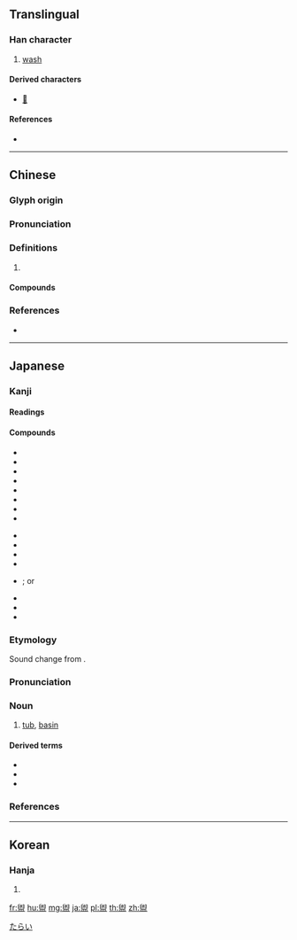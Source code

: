 {{character info/new}}
==Translingual==

===Han character===
{{Han char|rn=108|rad=皿|as=11|sn=16|four=77107|canj=HXBT|ids=⿱⿴𦥑水皿}}

# [[wash]]

====Derived characters====
* [[𤃗]]

====References====
* {{Han ref|kx=0796.120|dkj=23041|dj=1211.040|hdz=42570.030|uh=76E5}}

----

==Chinese==
{{zh-forms}}

===Glyph origin===
{{Han etym}}

===Pronunciation===
{{zh-pron
|m=guàn
|c=gun3,gun2,fun2
|mc=y
|oc=y
|cat=
}}

===Definitions===
{{zh-hanzi}}

# {{rfdef|zh}}

====Compounds====
{{zh-der|盥帨|盥櫛|盥洗|盥洗室|盥漱|盥濯|盥耳山棲}}

===References===
* {{R:yue:Hanzi}}

----

==Japanese==

===Kanji===
{{ja-kanji|grade=|rs=皿11}}

====Readings====
{{ja-readings|goon=[[かん]] (kan)|kanon=[[かん]] (kan)|kun=[[そそぐ]] (sosogu), [[たらい]] (tarai)}}

====Compounds====
{{der-top|Compounds with 盥}}
{{top2}}
* {{ja-r|嗽盥|うがいだらい}}
* {{ja-r|御盥|おたらい}}
* {{ja-r|金盥|かなだらい}}
* {{ja-r|盥洗|かんせん}}
* {{ja-r|盥漱|かんそう}}
* {{ja-r|下盥|しもだらい}}
* {{ja-r|洗足盥|せんそくだらい}}
* {{ja-r|盥船|たらいぶね}}
{{mid2}}
* {{ja-r|手水盥|ちょうずだらい}}
* {{ja-r|角盥|つのだらい}}
* {{ja-r|手盥|てだらい}}
* {{ja-r|半挿盥|はんぞうたらい}}
* {{ja-r|馬盥|ばだらい}}; or {{ja-r|馬盥|うまだらい}}
* {{ja-r|鬢盥|びんだらい}}
* {{ja-r|耳盥|みみだらい}}
* {{ja-r|我が家楽の釜盥|わがいえらくのかまだらい}}
{{bottom}}
{{der-bottom}}

===Etymology===
{{ja-kanjitab|たらい|yomi=k}}
Sound change from {{m|ja|手洗い|tr=tearai}}.

===Pronunciation===
{{ja-pron|yomi=k|たらい|acc=0|acc_ref=DJR}}

===Noun===
{{ja-noun|たらい|hhira=たらひ}}
{{wikipedia|lang=ja}}
# [[tub]], [[basin]]

====Derived terms====
{{der-top}}
* {{ja-r|金盥|かなだらい}}
* {{ja-r|盥船|たらいぶね}}
* {{ja-r|盥回し|たらいまわし}}
{{der-bottom}}

===References===
<references/>

[[Category:ja:Containers|たらい]]

----

==Korean==

===Hanja===
{{ko-hanja|hangeul=관|eumhun=|rv=gwan|mr=kwan|y=kwan}}

# {{defn|lang=ko|sort=皿11}}

[[fr:盥]]
[[hu:盥]]
[[mg:盥]]
[[ja:盥]]
[[pl:盥]]
[[th:盥]]
[[zh:盥]]